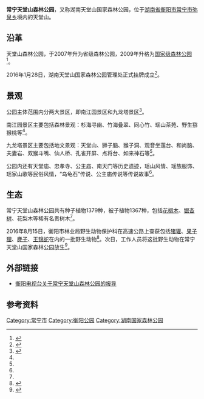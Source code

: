 {{Infobox park|park=常宁天堂山森林公园|image={{Location map |China Hunan| label=常宁天堂山森林公园 | label_size=60 | lat_deg=26| lat_min=16| lat_sec=08.3| lon_deg=112| lon_min=37| lon_sec=19.4| position=right | width= | float=center | caption=}}|image size=500px|alt=|caption=|type=国家森林公园|location=[[衡阳市|衡阳市]][[常宁市|常宁市]][[弥泉乡|弥泉乡]]|coordinates={{Coord|26|16|08.3|N|112|37|19.4|E|region:CN|display=inline,title}}|size=|opened=2016年1月28日|operator=|visitors=|status=}}
'''常宁天堂山森林公园'''，又称湖南天堂山国家森林公园，位于[[湖南省|湖南省]][[衡阳市|衡阳市]][[常宁市|常宁市]][[弥泉乡|弥泉乡]]境内的天堂山。

== 沿革 ==
天堂山森林公园，于2007年升为省级森林公园，2009年升格为[[中华人民共和国国家森林公园列表|国家级森林公园]]<ref name=":0">{{Cite news|url=http://www.hydst.com/szxw/2011/12/29/192549438.html|title=重访边远乡村(二)：常宁弥泉·从林场到天堂山国家级森林公园|last=谭|first=仕|date=2011年12月29日|work=衡阳广电网|accessdate=}}</ref>。

2016年1月28日，湖南天堂山国家森林公园管理处正式挂牌成立<ref>{{Cite news|url=http://www.forestry.gov.cn/Zhuanti/content_201408gjgyjs/843018.html|title=湖南天堂山国家森林公园管理处正式成立|last=|first=|date=2016年2月5日|work=国家林业局政府网|accessdate=|archive-date=2019年8月15日|archive-url=https://web.archive.org/web/20190815000647/http://www.forestry.gov.cn/Zhuanti/content_201408gjgyjs/843018.html}}</ref>。

== 景观 ==
公园主体范围内分两大景区，即南江园景区和九龙塔景区<ref name=":1">{{Cite web|url=http://ttsfp.forestry.gov.cn/21160/80036.html|title=公园简介|accessdate=2017年2月14日|author=天堂山国家森林公园|date=2013年5月10日|publisher=|archive-date=2018年11月5日|archive-url=https://web.archive.org/web/20181105142945/http://ttsfp.forestry.gov.cn/21160/80036.html}}</ref>。

南江园景区主要包括森林景观：杉海寻幽、竹海叠翠、同心竹、瑶山茶苑、野生猕猴桃等<ref name=":1" />。

九龙塔景区主要包括地文景观：天堂山、狮子脑、猴子洞、观音坐莲台、和尚脑、夫妻岩、双猴斗嘴、仙人桥、孔雀开屏、点将台、如来神石等<ref name=":1" />。

公园内还有天堂庙、忠孝寺、公主庙、南天门等历史遗迹，瑶山风情、瑶族服饰、瑶家山歌等民俗风情，“乌龟石”传说、公主庙传说等传说故事<ref name=":1" />。

== 生态 ==
常宁天堂山森林公园共有种子植物1379种，被子植物1367种，包括[[花榈木|花榈木]]、[[银杏|银杏树]]、花梨木等稀有名贵树木<ref name=":0" />。

2016年8月15日，衡阳市林业局野生动物保护科在高速公路上查获包括[[豬獾|猪獾]]、[[果子狸|果子狸]]、[[麂|麂子]]、[[王锦蛇|王锦蛇]]在内的一批野生动物<ref>{{Cite news|url=http://www.hydst.com/szxw/2016/08/06/20323449620.html|title=14箱野生动物放生常宁天堂山国家森林公园|last=尹|first=明|date=2016年8月6日|work=衡阳广电网|accessdate=|archive-date=2017年2月15日|archive-url=https://web.archive.org/web/20170215032250/http://www.hydst.com/szxw/2016/08/06/20323449620.html}}</ref>。次日，工作人员将这批野生动物在常宁天堂山国家森林公园放生<ref>{{Cite news|url=http://www.hyqss.cn/2016/august/3343E369.html|title=一批野生动物放生在常宁天堂山国家森林公园|last=胡|first=亚华|date=2016年8月10日|work=衡阳全搜索|accessdate=|archive-date=2017年2月15日|archive-url=https://web.archive.org/web/20170215023245/http://www.hyqss.cn/2016/august/3343E369.html}}</ref>。

== 外部链接 ==
* [http://www.hydst.com/szxw/2016/08/06/20323449620.html 衡阳电视台关于常宁天堂山森林公园的报导] {{Wayback|url=http://www.hydst.com/szxw/2016/08/06/20323449620.html |date=20170215032250 }}

== 参考资料 ==
{{Reflist|3}}
{{衡阳公园}}
{{中华人民共和国国家森林公园}}

[[Category:常宁市|Category:常宁市]]
[[Category:衡阳公园|Category:衡阳公园]]
[[Category:湖南国家森林公园|Category:湖南国家森林公园]]